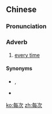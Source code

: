==Chinese==
{{zh-forms}}

===Pronunciation===
{{zh-pron
|m=měicì
|c=mui5 ci3
|mn=múi-chhù
|cat=adv
}}

===Adverb===
{{zh-adv}}

# [[every time]]

====Synonyms====
* {{qualifier|Cantonese}} {{zh-l|次次}}, {{zh-l|下下}}
* {{qualifier|Min Nan|Hakka}} {{zh-l|逐擺}}

[[ko:每次]]
[[zh:每次]]